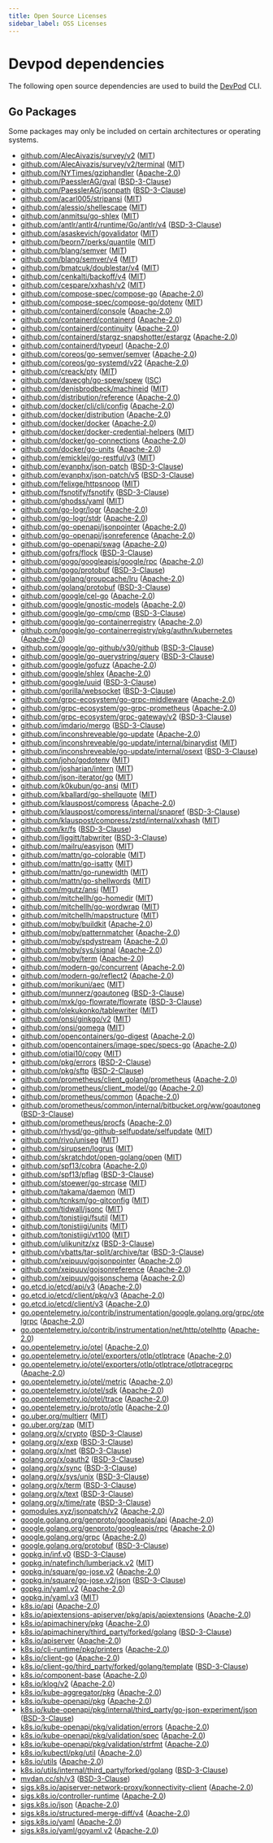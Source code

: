 ```yaml
---
title: Open Source Licenses
sidebar_label: OSS Licenses
---
```


# Devpod dependencies

The following open source dependencies are used to build the [DevPod][] CLI.

[DevPod]: https://devpod.sh

## Go Packages

Some packages may only be included on certain architectures or operating systems.


 - [github.com/AlecAivazis/survey/v2](https://pkg.go.dev/github.com/AlecAivazis/survey/v2) ([MIT](https://github.com/loft-sh/devpod/blob/HEAD/vendor/github.com/AlecAivazis/survey/v2/LICENSE))
 - [github.com/AlecAivazis/survey/v2/terminal](https://pkg.go.dev/github.com/AlecAivazis/survey/v2/terminal) ([MIT](https://github.com/loft-sh/devpod/blob/HEAD/vendor/github.com/AlecAivazis/survey/v2/terminal/LICENSE.txt))
 - [github.com/NYTimes/gziphandler](https://pkg.go.dev/github.com/NYTimes/gziphandler) ([Apache-2.0](https://github.com/loft-sh/devpod/blob/HEAD/vendor/github.com/NYTimes/gziphandler/LICENSE))
 - [github.com/PaesslerAG/gval](https://pkg.go.dev/github.com/PaesslerAG/gval) ([BSD-3-Clause](https://github.com/loft-sh/devpod/blob/HEAD/vendor/github.com/PaesslerAG/gval/LICENSE))
 - [github.com/PaesslerAG/jsonpath](https://pkg.go.dev/github.com/PaesslerAG/jsonpath) ([BSD-3-Clause](https://github.com/loft-sh/devpod/blob/HEAD/vendor/github.com/PaesslerAG/jsonpath/LICENSE))
 - [github.com/acarl005/stripansi](https://pkg.go.dev/github.com/acarl005/stripansi) ([MIT](https://github.com/loft-sh/devpod/blob/HEAD/vendor/github.com/acarl005/stripansi/LICENSE))
 - [github.com/alessio/shellescape](https://pkg.go.dev/github.com/alessio/shellescape) ([MIT](https://github.com/loft-sh/devpod/blob/HEAD/vendor/github.com/alessio/shellescape/LICENSE))
 - [github.com/anmitsu/go-shlex](https://pkg.go.dev/github.com/anmitsu/go-shlex) ([MIT](https://github.com/loft-sh/devpod/blob/HEAD/vendor/github.com/anmitsu/go-shlex/LICENSE))
 - [github.com/antlr/antlr4/runtime/Go/antlr/v4](https://pkg.go.dev/github.com/antlr/antlr4/runtime/Go/antlr/v4) ([BSD-3-Clause](https://github.com/loft-sh/devpod/blob/HEAD/vendor/github.com/antlr/antlr4/runtime/Go/antlr/v4/LICENSE))
 - [github.com/asaskevich/govalidator](https://pkg.go.dev/github.com/asaskevich/govalidator) ([MIT](https://github.com/loft-sh/devpod/blob/HEAD/vendor/github.com/asaskevich/govalidator/LICENSE))
 - [github.com/beorn7/perks/quantile](https://pkg.go.dev/github.com/beorn7/perks/quantile) ([MIT](https://github.com/loft-sh/devpod/blob/HEAD/vendor/github.com/beorn7/perks/LICENSE))
 - [github.com/blang/semver](https://pkg.go.dev/github.com/blang/semver) ([MIT](https://github.com/loft-sh/devpod/blob/HEAD/vendor/github.com/blang/semver/LICENSE))
 - [github.com/blang/semver/v4](https://pkg.go.dev/github.com/blang/semver/v4) ([MIT](https://github.com/loft-sh/devpod/blob/HEAD/vendor/github.com/blang/semver/v4/LICENSE))
 - [github.com/bmatcuk/doublestar/v4](https://pkg.go.dev/github.com/bmatcuk/doublestar/v4) ([MIT](https://github.com/loft-sh/devpod/blob/HEAD/vendor/github.com/bmatcuk/doublestar/v4/LICENSE))
 - [github.com/cenkalti/backoff/v4](https://pkg.go.dev/github.com/cenkalti/backoff/v4) ([MIT](https://github.com/loft-sh/devpod/blob/HEAD/vendor/github.com/cenkalti/backoff/v4/LICENSE))
 - [github.com/cespare/xxhash/v2](https://pkg.go.dev/github.com/cespare/xxhash/v2) ([MIT](https://github.com/loft-sh/devpod/blob/HEAD/vendor/github.com/cespare/xxhash/v2/LICENSE.txt))
 - [github.com/compose-spec/compose-go](https://pkg.go.dev/github.com/compose-spec/compose-go) ([Apache-2.0](https://github.com/loft-sh/devpod/blob/HEAD/vendor/github.com/compose-spec/compose-go/LICENSE))
 - [github.com/compose-spec/compose-go/dotenv](https://pkg.go.dev/github.com/compose-spec/compose-go/dotenv) ([MIT](https://github.com/loft-sh/devpod/blob/HEAD/vendor/github.com/compose-spec/compose-go/dotenv/LICENSE))
 - [github.com/containerd/console](https://pkg.go.dev/github.com/containerd/console) ([Apache-2.0](https://github.com/loft-sh/devpod/blob/HEAD/vendor/github.com/containerd/console/LICENSE))
 - [github.com/containerd/containerd](https://pkg.go.dev/github.com/containerd/containerd) ([Apache-2.0](https://github.com/loft-sh/devpod/blob/HEAD/vendor/github.com/containerd/containerd/LICENSE))
 - [github.com/containerd/continuity](https://pkg.go.dev/github.com/containerd/continuity) ([Apache-2.0](https://github.com/loft-sh/devpod/blob/HEAD/vendor/github.com/containerd/continuity/LICENSE))
 - [github.com/containerd/stargz-snapshotter/estargz](https://pkg.go.dev/github.com/containerd/stargz-snapshotter/estargz) ([Apache-2.0](https://github.com/loft-sh/devpod/blob/HEAD/vendor/github.com/containerd/stargz-snapshotter/estargz/LICENSE))
 - [github.com/containerd/typeurl](https://pkg.go.dev/github.com/containerd/typeurl) ([Apache-2.0](https://github.com/loft-sh/devpod/blob/HEAD/vendor/github.com/containerd/typeurl/LICENSE))
 - [github.com/coreos/go-semver/semver](https://pkg.go.dev/github.com/coreos/go-semver/semver) ([Apache-2.0](https://github.com/loft-sh/devpod/blob/HEAD/vendor/github.com/coreos/go-semver/LICENSE))
 - [github.com/coreos/go-systemd/v22](https://pkg.go.dev/github.com/coreos/go-systemd/v22) ([Apache-2.0](https://github.com/loft-sh/devpod/blob/HEAD/vendor/github.com/coreos/go-systemd/v22/LICENSE))
 - [github.com/creack/pty](https://pkg.go.dev/github.com/creack/pty) ([MIT](https://github.com/loft-sh/devpod/blob/HEAD/vendor/github.com/creack/pty/LICENSE))
 - [github.com/davecgh/go-spew/spew](https://pkg.go.dev/github.com/davecgh/go-spew/spew) ([ISC](https://github.com/loft-sh/devpod/blob/HEAD/vendor/github.com/davecgh/go-spew/LICENSE))
 - [github.com/denisbrodbeck/machineid](https://pkg.go.dev/github.com/denisbrodbeck/machineid) ([MIT](https://github.com/loft-sh/devpod/blob/HEAD/vendor/github.com/denisbrodbeck/machineid/LICENSE.md))
 - [github.com/distribution/reference](https://pkg.go.dev/github.com/distribution/reference) ([Apache-2.0](https://github.com/loft-sh/devpod/blob/HEAD/vendor/github.com/distribution/reference/LICENSE))
 - [github.com/docker/cli/cli/config](https://pkg.go.dev/github.com/docker/cli/cli/config) ([Apache-2.0](https://github.com/loft-sh/devpod/blob/HEAD/vendor/github.com/docker/cli/LICENSE))
 - [github.com/docker/distribution](https://pkg.go.dev/github.com/docker/distribution) ([Apache-2.0](https://github.com/loft-sh/devpod/blob/HEAD/vendor/github.com/docker/distribution/LICENSE))
 - [github.com/docker/docker](https://pkg.go.dev/github.com/docker/docker) ([Apache-2.0](https://github.com/loft-sh/devpod/blob/HEAD/vendor/github.com/docker/docker/LICENSE))
 - [github.com/docker/docker-credential-helpers](https://pkg.go.dev/github.com/docker/docker-credential-helpers) ([MIT](https://github.com/loft-sh/devpod/blob/HEAD/vendor/github.com/docker/docker-credential-helpers/LICENSE))
 - [github.com/docker/go-connections](https://pkg.go.dev/github.com/docker/go-connections) ([Apache-2.0](https://github.com/loft-sh/devpod/blob/HEAD/vendor/github.com/docker/go-connections/LICENSE))
 - [github.com/docker/go-units](https://pkg.go.dev/github.com/docker/go-units) ([Apache-2.0](https://github.com/loft-sh/devpod/blob/HEAD/vendor/github.com/docker/go-units/LICENSE))
 - [github.com/emicklei/go-restful/v3](https://pkg.go.dev/github.com/emicklei/go-restful/v3) ([MIT](https://github.com/loft-sh/devpod/blob/HEAD/vendor/github.com/emicklei/go-restful/v3/LICENSE))
 - [github.com/evanphx/json-patch](https://pkg.go.dev/github.com/evanphx/json-patch) ([BSD-3-Clause](https://github.com/loft-sh/devpod/blob/HEAD/vendor/github.com/evanphx/json-patch/LICENSE))
 - [github.com/evanphx/json-patch/v5](https://pkg.go.dev/github.com/evanphx/json-patch/v5) ([BSD-3-Clause](https://github.com/loft-sh/devpod/blob/HEAD/vendor/github.com/evanphx/json-patch/v5/LICENSE))
 - [github.com/felixge/httpsnoop](https://pkg.go.dev/github.com/felixge/httpsnoop) ([MIT](https://github.com/loft-sh/devpod/blob/HEAD/vendor/github.com/felixge/httpsnoop/LICENSE.txt))
 - [github.com/fsnotify/fsnotify](https://pkg.go.dev/github.com/fsnotify/fsnotify) ([BSD-3-Clause](https://github.com/loft-sh/devpod/blob/HEAD/vendor/github.com/fsnotify/fsnotify/LICENSE))
 - [github.com/ghodss/yaml](https://pkg.go.dev/github.com/ghodss/yaml) ([MIT](https://github.com/loft-sh/devpod/blob/HEAD/vendor/github.com/ghodss/yaml/LICENSE))
 - [github.com/go-logr/logr](https://pkg.go.dev/github.com/go-logr/logr) ([Apache-2.0](https://github.com/loft-sh/devpod/blob/HEAD/vendor/github.com/go-logr/logr/LICENSE))
 - [github.com/go-logr/stdr](https://pkg.go.dev/github.com/go-logr/stdr) ([Apache-2.0](https://github.com/loft-sh/devpod/blob/HEAD/vendor/github.com/go-logr/stdr/LICENSE))
 - [github.com/go-openapi/jsonpointer](https://pkg.go.dev/github.com/go-openapi/jsonpointer) ([Apache-2.0](https://github.com/loft-sh/devpod/blob/HEAD/vendor/github.com/go-openapi/jsonpointer/LICENSE))
 - [github.com/go-openapi/jsonreference](https://pkg.go.dev/github.com/go-openapi/jsonreference) ([Apache-2.0](https://github.com/loft-sh/devpod/blob/HEAD/vendor/github.com/go-openapi/jsonreference/LICENSE))
 - [github.com/go-openapi/swag](https://pkg.go.dev/github.com/go-openapi/swag) ([Apache-2.0](https://github.com/loft-sh/devpod/blob/HEAD/vendor/github.com/go-openapi/swag/LICENSE))
 - [github.com/gofrs/flock](https://pkg.go.dev/github.com/gofrs/flock) ([BSD-3-Clause](https://github.com/loft-sh/devpod/blob/HEAD/vendor/github.com/gofrs/flock/LICENSE))
 - [github.com/gogo/googleapis/google/rpc](https://pkg.go.dev/github.com/gogo/googleapis/google/rpc) ([Apache-2.0](https://github.com/loft-sh/devpod/blob/HEAD/vendor/github.com/gogo/googleapis/LICENSE))
 - [github.com/gogo/protobuf](https://pkg.go.dev/github.com/gogo/protobuf) ([BSD-3-Clause](https://github.com/loft-sh/devpod/blob/HEAD/vendor/github.com/gogo/protobuf/LICENSE))
 - [github.com/golang/groupcache/lru](https://pkg.go.dev/github.com/golang/groupcache/lru) ([Apache-2.0](https://github.com/loft-sh/devpod/blob/HEAD/vendor/github.com/golang/groupcache/LICENSE))
 - [github.com/golang/protobuf](https://pkg.go.dev/github.com/golang/protobuf) ([BSD-3-Clause](https://github.com/loft-sh/devpod/blob/HEAD/vendor/github.com/golang/protobuf/LICENSE))
 - [github.com/google/cel-go](https://pkg.go.dev/github.com/google/cel-go) ([Apache-2.0](https://github.com/loft-sh/devpod/blob/HEAD/vendor/github.com/google/cel-go/LICENSE))
 - [github.com/google/gnostic-models](https://pkg.go.dev/github.com/google/gnostic-models) ([Apache-2.0](https://github.com/loft-sh/devpod/blob/HEAD/vendor/github.com/google/gnostic-models/LICENSE))
 - [github.com/google/go-cmp/cmp](https://pkg.go.dev/github.com/google/go-cmp/cmp) ([BSD-3-Clause](https://github.com/loft-sh/devpod/blob/HEAD/vendor/github.com/google/go-cmp/LICENSE))
 - [github.com/google/go-containerregistry](https://pkg.go.dev/github.com/google/go-containerregistry) ([Apache-2.0](https://github.com/loft-sh/devpod/blob/HEAD/vendor/github.com/google/go-containerregistry/LICENSE))
 - [github.com/google/go-containerregistry/pkg/authn/kubernetes](https://pkg.go.dev/github.com/google/go-containerregistry/pkg/authn/kubernetes) ([Apache-2.0](https://github.com/loft-sh/devpod/blob/HEAD/vendor/github.com/google/go-containerregistry/pkg/authn/kubernetes/LICENSE))
 - [github.com/google/go-github/v30/github](https://pkg.go.dev/github.com/google/go-github/v30/github) ([BSD-3-Clause](https://github.com/loft-sh/devpod/blob/HEAD/vendor/github.com/google/go-github/v30/LICENSE))
 - [github.com/google/go-querystring/query](https://pkg.go.dev/github.com/google/go-querystring/query) ([BSD-3-Clause](https://github.com/loft-sh/devpod/blob/HEAD/vendor/github.com/google/go-querystring/LICENSE))
 - [github.com/google/gofuzz](https://pkg.go.dev/github.com/google/gofuzz) ([Apache-2.0](https://github.com/loft-sh/devpod/blob/HEAD/vendor/github.com/google/gofuzz/LICENSE))
 - [github.com/google/shlex](https://pkg.go.dev/github.com/google/shlex) ([Apache-2.0](https://github.com/loft-sh/devpod/blob/HEAD/vendor/github.com/google/shlex/COPYING))
 - [github.com/google/uuid](https://pkg.go.dev/github.com/google/uuid) ([BSD-3-Clause](https://github.com/loft-sh/devpod/blob/HEAD/vendor/github.com/google/uuid/LICENSE))
 - [github.com/gorilla/websocket](https://pkg.go.dev/github.com/gorilla/websocket) ([BSD-3-Clause](https://github.com/loft-sh/devpod/blob/HEAD/vendor/github.com/gorilla/websocket/LICENSE))
 - [github.com/grpc-ecosystem/go-grpc-middleware](https://pkg.go.dev/github.com/grpc-ecosystem/go-grpc-middleware) ([Apache-2.0](https://github.com/loft-sh/devpod/blob/HEAD/vendor/github.com/grpc-ecosystem/go-grpc-middleware/LICENSE))
 - [github.com/grpc-ecosystem/go-grpc-prometheus](https://pkg.go.dev/github.com/grpc-ecosystem/go-grpc-prometheus) ([Apache-2.0](https://github.com/loft-sh/devpod/blob/HEAD/vendor/github.com/grpc-ecosystem/go-grpc-prometheus/LICENSE))
 - [github.com/grpc-ecosystem/grpc-gateway/v2](https://pkg.go.dev/github.com/grpc-ecosystem/grpc-gateway/v2) ([BSD-3-Clause](https://github.com/loft-sh/devpod/blob/HEAD/vendor/github.com/grpc-ecosystem/grpc-gateway/v2/LICENSE))
 - [github.com/imdario/mergo](https://pkg.go.dev/github.com/imdario/mergo) ([BSD-3-Clause](https://github.com/loft-sh/devpod/blob/HEAD/vendor/github.com/imdario/mergo/LICENSE))
 - [github.com/inconshreveable/go-update](https://pkg.go.dev/github.com/inconshreveable/go-update) ([Apache-2.0](https://github.com/loft-sh/devpod/blob/HEAD/vendor/github.com/inconshreveable/go-update/LICENSE))
 - [github.com/inconshreveable/go-update/internal/binarydist](https://pkg.go.dev/github.com/inconshreveable/go-update/internal/binarydist) ([MIT](https://github.com/loft-sh/devpod/blob/HEAD/vendor/github.com/inconshreveable/go-update/internal/binarydist/License))
 - [github.com/inconshreveable/go-update/internal/osext](https://pkg.go.dev/github.com/inconshreveable/go-update/internal/osext) ([BSD-3-Clause](https://github.com/loft-sh/devpod/blob/HEAD/vendor/github.com/inconshreveable/go-update/internal/osext/LICENSE))
 - [github.com/joho/godotenv](https://pkg.go.dev/github.com/joho/godotenv) ([MIT](https://github.com/loft-sh/devpod/blob/HEAD/vendor/github.com/joho/godotenv/LICENCE))
 - [github.com/josharian/intern](https://pkg.go.dev/github.com/josharian/intern) ([MIT](https://github.com/loft-sh/devpod/blob/HEAD/vendor/github.com/josharian/intern/license.md))
 - [github.com/json-iterator/go](https://pkg.go.dev/github.com/json-iterator/go) ([MIT](https://github.com/loft-sh/devpod/blob/HEAD/vendor/github.com/json-iterator/go/LICENSE))
 - [github.com/k0kubun/go-ansi](https://pkg.go.dev/github.com/k0kubun/go-ansi) ([MIT](https://github.com/loft-sh/devpod/blob/HEAD/vendor/github.com/k0kubun/go-ansi/LICENSE.txt))
 - [github.com/kballard/go-shellquote](https://pkg.go.dev/github.com/kballard/go-shellquote) ([MIT](https://github.com/loft-sh/devpod/blob/HEAD/vendor/github.com/kballard/go-shellquote/LICENSE))
 - [github.com/klauspost/compress](https://pkg.go.dev/github.com/klauspost/compress) ([Apache-2.0](https://github.com/loft-sh/devpod/blob/HEAD/vendor/github.com/klauspost/compress/LICENSE))
 - [github.com/klauspost/compress/internal/snapref](https://pkg.go.dev/github.com/klauspost/compress/internal/snapref) ([BSD-3-Clause](https://github.com/loft-sh/devpod/blob/HEAD/vendor/github.com/klauspost/compress/internal/snapref/LICENSE))
 - [github.com/klauspost/compress/zstd/internal/xxhash](https://pkg.go.dev/github.com/klauspost/compress/zstd/internal/xxhash) ([MIT](https://github.com/loft-sh/devpod/blob/HEAD/vendor/github.com/klauspost/compress/zstd/internal/xxhash/LICENSE.txt))
 - [github.com/kr/fs](https://pkg.go.dev/github.com/kr/fs) ([BSD-3-Clause](https://github.com/loft-sh/devpod/blob/HEAD/vendor/github.com/kr/fs/LICENSE))
 - [github.com/liggitt/tabwriter](https://pkg.go.dev/github.com/liggitt/tabwriter) ([BSD-3-Clause](https://github.com/loft-sh/devpod/blob/HEAD/vendor/github.com/liggitt/tabwriter/LICENSE))
 - [github.com/mailru/easyjson](https://pkg.go.dev/github.com/mailru/easyjson) ([MIT](https://github.com/loft-sh/devpod/blob/HEAD/vendor/github.com/mailru/easyjson/LICENSE))
 - [github.com/mattn/go-colorable](https://pkg.go.dev/github.com/mattn/go-colorable) ([MIT](https://github.com/loft-sh/devpod/blob/HEAD/vendor/github.com/mattn/go-colorable/LICENSE))
 - [github.com/mattn/go-isatty](https://pkg.go.dev/github.com/mattn/go-isatty) ([MIT](https://github.com/loft-sh/devpod/blob/HEAD/vendor/github.com/mattn/go-isatty/LICENSE))
 - [github.com/mattn/go-runewidth](https://pkg.go.dev/github.com/mattn/go-runewidth) ([MIT](https://github.com/loft-sh/devpod/blob/HEAD/vendor/github.com/mattn/go-runewidth/LICENSE))
 - [github.com/mattn/go-shellwords](https://pkg.go.dev/github.com/mattn/go-shellwords) ([MIT](https://github.com/loft-sh/devpod/blob/HEAD/vendor/github.com/mattn/go-shellwords/LICENSE))
 - [github.com/mgutz/ansi](https://pkg.go.dev/github.com/mgutz/ansi) ([MIT](https://github.com/loft-sh/devpod/blob/HEAD/vendor/github.com/mgutz/ansi/LICENSE))
 - [github.com/mitchellh/go-homedir](https://pkg.go.dev/github.com/mitchellh/go-homedir) ([MIT](https://github.com/loft-sh/devpod/blob/HEAD/vendor/github.com/mitchellh/go-homedir/LICENSE))
 - [github.com/mitchellh/go-wordwrap](https://pkg.go.dev/github.com/mitchellh/go-wordwrap) ([MIT](https://github.com/loft-sh/devpod/blob/HEAD/vendor/github.com/mitchellh/go-wordwrap/LICENSE.md))
 - [github.com/mitchellh/mapstructure](https://pkg.go.dev/github.com/mitchellh/mapstructure) ([MIT](https://github.com/loft-sh/devpod/blob/HEAD/vendor/github.com/mitchellh/mapstructure/LICENSE))
 - [github.com/moby/buildkit](https://pkg.go.dev/github.com/moby/buildkit) ([Apache-2.0](https://github.com/loft-sh/devpod/blob/HEAD/vendor/github.com/moby/buildkit/LICENSE))
 - [github.com/moby/patternmatcher](https://pkg.go.dev/github.com/moby/patternmatcher) ([Apache-2.0](https://github.com/loft-sh/devpod/blob/HEAD/vendor/github.com/moby/patternmatcher/LICENSE))
 - [github.com/moby/spdystream](https://pkg.go.dev/github.com/moby/spdystream) ([Apache-2.0](https://github.com/loft-sh/devpod/blob/HEAD/vendor/github.com/moby/spdystream/LICENSE))
 - [github.com/moby/sys/signal](https://pkg.go.dev/github.com/moby/sys/signal) ([Apache-2.0](https://github.com/loft-sh/devpod/blob/HEAD/vendor/github.com/moby/sys/signal/LICENSE))
 - [github.com/moby/term](https://pkg.go.dev/github.com/moby/term) ([Apache-2.0](https://github.com/loft-sh/devpod/blob/HEAD/vendor/github.com/moby/term/LICENSE))
 - [github.com/modern-go/concurrent](https://pkg.go.dev/github.com/modern-go/concurrent) ([Apache-2.0](https://github.com/loft-sh/devpod/blob/HEAD/vendor/github.com/modern-go/concurrent/LICENSE))
 - [github.com/modern-go/reflect2](https://pkg.go.dev/github.com/modern-go/reflect2) ([Apache-2.0](https://github.com/loft-sh/devpod/blob/HEAD/vendor/github.com/modern-go/reflect2/LICENSE))
 - [github.com/morikuni/aec](https://pkg.go.dev/github.com/morikuni/aec) ([MIT](https://github.com/loft-sh/devpod/blob/HEAD/vendor/github.com/morikuni/aec/LICENSE))
 - [github.com/munnerz/goautoneg](https://pkg.go.dev/github.com/munnerz/goautoneg) ([BSD-3-Clause](https://github.com/loft-sh/devpod/blob/HEAD/vendor/github.com/munnerz/goautoneg/LICENSE))
 - [github.com/mxk/go-flowrate/flowrate](https://pkg.go.dev/github.com/mxk/go-flowrate/flowrate) ([BSD-3-Clause](https://github.com/loft-sh/devpod/blob/HEAD/vendor/github.com/mxk/go-flowrate/LICENSE))
 - [github.com/olekukonko/tablewriter](https://pkg.go.dev/github.com/olekukonko/tablewriter) ([MIT](https://github.com/loft-sh/devpod/blob/HEAD/vendor/github.com/olekukonko/tablewriter/LICENSE.md))
 - [github.com/onsi/ginkgo/v2](https://pkg.go.dev/github.com/onsi/ginkgo/v2) ([MIT](https://github.com/loft-sh/devpod/blob/HEAD/vendor/github.com/onsi/ginkgo/v2/LICENSE))
 - [github.com/onsi/gomega](https://pkg.go.dev/github.com/onsi/gomega) ([MIT](https://github.com/loft-sh/devpod/blob/HEAD/vendor/github.com/onsi/gomega/LICENSE))
 - [github.com/opencontainers/go-digest](https://pkg.go.dev/github.com/opencontainers/go-digest) ([Apache-2.0](https://github.com/loft-sh/devpod/blob/HEAD/vendor/github.com/opencontainers/go-digest/LICENSE))
 - [github.com/opencontainers/image-spec/specs-go](https://pkg.go.dev/github.com/opencontainers/image-spec/specs-go) ([Apache-2.0](https://github.com/loft-sh/devpod/blob/HEAD/vendor/github.com/opencontainers/image-spec/LICENSE))
 - [github.com/otiai10/copy](https://pkg.go.dev/github.com/otiai10/copy) ([MIT](https://github.com/loft-sh/devpod/blob/HEAD/vendor/github.com/otiai10/copy/LICENSE))
 - [github.com/pkg/errors](https://pkg.go.dev/github.com/pkg/errors) ([BSD-2-Clause](https://github.com/loft-sh/devpod/blob/HEAD/vendor/github.com/pkg/errors/LICENSE))
 - [github.com/pkg/sftp](https://pkg.go.dev/github.com/pkg/sftp) ([BSD-2-Clause](https://github.com/loft-sh/devpod/blob/HEAD/vendor/github.com/pkg/sftp/LICENSE))
 - [github.com/prometheus/client_golang/prometheus](https://pkg.go.dev/github.com/prometheus/client_golang/prometheus) ([Apache-2.0](https://github.com/loft-sh/devpod/blob/HEAD/vendor/github.com/prometheus/client_golang/LICENSE))
 - [github.com/prometheus/client_model/go](https://pkg.go.dev/github.com/prometheus/client_model/go) ([Apache-2.0](https://github.com/loft-sh/devpod/blob/HEAD/vendor/github.com/prometheus/client_model/LICENSE))
 - [github.com/prometheus/common](https://pkg.go.dev/github.com/prometheus/common) ([Apache-2.0](https://github.com/loft-sh/devpod/blob/HEAD/vendor/github.com/prometheus/common/LICENSE))
 - [github.com/prometheus/common/internal/bitbucket.org/ww/goautoneg](https://pkg.go.dev/github.com/prometheus/common/internal/bitbucket.org/ww/goautoneg) ([BSD-3-Clause](https://github.com/loft-sh/devpod/blob/HEAD/vendor/github.com/prometheus/common/internal/bitbucket.org/ww/goautoneg/README.txt))
 - [github.com/prometheus/procfs](https://pkg.go.dev/github.com/prometheus/procfs) ([Apache-2.0](https://github.com/loft-sh/devpod/blob/HEAD/vendor/github.com/prometheus/procfs/LICENSE))
 - [github.com/rhysd/go-github-selfupdate/selfupdate](https://pkg.go.dev/github.com/rhysd/go-github-selfupdate/selfupdate) ([MIT](https://github.com/loft-sh/devpod/blob/HEAD/vendor/github.com/rhysd/go-github-selfupdate/LICENSE))
 - [github.com/rivo/uniseg](https://pkg.go.dev/github.com/rivo/uniseg) ([MIT](https://github.com/loft-sh/devpod/blob/HEAD/vendor/github.com/rivo/uniseg/LICENSE.txt))
 - [github.com/sirupsen/logrus](https://pkg.go.dev/github.com/sirupsen/logrus) ([MIT](https://github.com/loft-sh/devpod/blob/HEAD/vendor/github.com/sirupsen/logrus/LICENSE))
 - [github.com/skratchdot/open-golang/open](https://pkg.go.dev/github.com/skratchdot/open-golang/open) ([MIT](https://github.com/loft-sh/devpod/blob/HEAD/vendor/github.com/skratchdot/open-golang/LICENSE))
 - [github.com/spf13/cobra](https://pkg.go.dev/github.com/spf13/cobra) ([Apache-2.0](https://github.com/loft-sh/devpod/blob/HEAD/vendor/github.com/spf13/cobra/LICENSE.txt))
 - [github.com/spf13/pflag](https://pkg.go.dev/github.com/spf13/pflag) ([BSD-3-Clause](https://github.com/loft-sh/devpod/blob/HEAD/vendor/github.com/spf13/pflag/LICENSE))
 - [github.com/stoewer/go-strcase](https://pkg.go.dev/github.com/stoewer/go-strcase) ([MIT](https://github.com/loft-sh/devpod/blob/HEAD/vendor/github.com/stoewer/go-strcase/LICENSE))
 - [github.com/takama/daemon](https://pkg.go.dev/github.com/takama/daemon) ([MIT](https://github.com/loft-sh/devpod/blob/HEAD/vendor/github.com/takama/daemon/LICENSE))
 - [github.com/tcnksm/go-gitconfig](https://pkg.go.dev/github.com/tcnksm/go-gitconfig) ([MIT](https://github.com/loft-sh/devpod/blob/HEAD/vendor/github.com/tcnksm/go-gitconfig/LICENSE))
 - [github.com/tidwall/jsonc](https://pkg.go.dev/github.com/tidwall/jsonc) ([MIT](https://github.com/loft-sh/devpod/blob/HEAD/vendor/github.com/tidwall/jsonc/LICENSE))
 - [github.com/tonistiigi/fsutil](https://pkg.go.dev/github.com/tonistiigi/fsutil) ([MIT](https://github.com/loft-sh/devpod/blob/HEAD/vendor/github.com/tonistiigi/fsutil/LICENSE))
 - [github.com/tonistiigi/units](https://pkg.go.dev/github.com/tonistiigi/units) ([MIT](https://github.com/loft-sh/devpod/blob/HEAD/vendor/github.com/tonistiigi/units/LICENSE))
 - [github.com/tonistiigi/vt100](https://pkg.go.dev/github.com/tonistiigi/vt100) ([MIT](https://github.com/loft-sh/devpod/blob/HEAD/vendor/github.com/tonistiigi/vt100/LICENSE))
 - [github.com/ulikunitz/xz](https://pkg.go.dev/github.com/ulikunitz/xz) ([BSD-3-Clause](https://github.com/loft-sh/devpod/blob/HEAD/vendor/github.com/ulikunitz/xz/LICENSE))
 - [github.com/vbatts/tar-split/archive/tar](https://pkg.go.dev/github.com/vbatts/tar-split/archive/tar) ([BSD-3-Clause](https://github.com/loft-sh/devpod/blob/HEAD/vendor/github.com/vbatts/tar-split/LICENSE))
 - [github.com/xeipuuv/gojsonpointer](https://pkg.go.dev/github.com/xeipuuv/gojsonpointer) ([Apache-2.0](https://github.com/loft-sh/devpod/blob/HEAD/vendor/github.com/xeipuuv/gojsonpointer/LICENSE-APACHE-2.0.txt))
 - [github.com/xeipuuv/gojsonreference](https://pkg.go.dev/github.com/xeipuuv/gojsonreference) ([Apache-2.0](https://github.com/loft-sh/devpod/blob/HEAD/vendor/github.com/xeipuuv/gojsonreference/LICENSE-APACHE-2.0.txt))
 - [github.com/xeipuuv/gojsonschema](https://pkg.go.dev/github.com/xeipuuv/gojsonschema) ([Apache-2.0](https://github.com/loft-sh/devpod/blob/HEAD/vendor/github.com/xeipuuv/gojsonschema/LICENSE-APACHE-2.0.txt))
 - [go.etcd.io/etcd/api/v3](https://pkg.go.dev/go.etcd.io/etcd/api/v3) ([Apache-2.0](https://github.com/loft-sh/devpod/blob/HEAD/vendor/go.etcd.io/etcd/api/v3/LICENSE))
 - [go.etcd.io/etcd/client/pkg/v3](https://pkg.go.dev/go.etcd.io/etcd/client/pkg/v3) ([Apache-2.0](https://github.com/loft-sh/devpod/blob/HEAD/vendor/go.etcd.io/etcd/client/pkg/v3/LICENSE))
 - [go.etcd.io/etcd/client/v3](https://pkg.go.dev/go.etcd.io/etcd/client/v3) ([Apache-2.0](https://github.com/loft-sh/devpod/blob/HEAD/vendor/go.etcd.io/etcd/client/v3/LICENSE))
 - [go.opentelemetry.io/contrib/instrumentation/google.golang.org/grpc/otelgrpc](https://pkg.go.dev/go.opentelemetry.io/contrib/instrumentation/google.golang.org/grpc/otelgrpc) ([Apache-2.0](https://github.com/loft-sh/devpod/blob/HEAD/vendor/go.opentelemetry.io/contrib/instrumentation/google.golang.org/grpc/otelgrpc/LICENSE))
 - [go.opentelemetry.io/contrib/instrumentation/net/http/otelhttp](https://pkg.go.dev/go.opentelemetry.io/contrib/instrumentation/net/http/otelhttp) ([Apache-2.0](https://github.com/loft-sh/devpod/blob/HEAD/vendor/go.opentelemetry.io/contrib/instrumentation/net/http/otelhttp/LICENSE))
 - [go.opentelemetry.io/otel](https://pkg.go.dev/go.opentelemetry.io/otel) ([Apache-2.0](https://github.com/loft-sh/devpod/blob/HEAD/vendor/go.opentelemetry.io/otel/LICENSE))
 - [go.opentelemetry.io/otel/exporters/otlp/otlptrace](https://pkg.go.dev/go.opentelemetry.io/otel/exporters/otlp/otlptrace) ([Apache-2.0](https://github.com/loft-sh/devpod/blob/HEAD/vendor/go.opentelemetry.io/otel/exporters/otlp/otlptrace/LICENSE))
 - [go.opentelemetry.io/otel/exporters/otlp/otlptrace/otlptracegrpc](https://pkg.go.dev/go.opentelemetry.io/otel/exporters/otlp/otlptrace/otlptracegrpc) ([Apache-2.0](https://github.com/loft-sh/devpod/blob/HEAD/vendor/go.opentelemetry.io/otel/exporters/otlp/otlptrace/otlptracegrpc/LICENSE))
 - [go.opentelemetry.io/otel/metric](https://pkg.go.dev/go.opentelemetry.io/otel/metric) ([Apache-2.0](https://github.com/loft-sh/devpod/blob/HEAD/vendor/go.opentelemetry.io/otel/metric/LICENSE))
 - [go.opentelemetry.io/otel/sdk](https://pkg.go.dev/go.opentelemetry.io/otel/sdk) ([Apache-2.0](https://github.com/loft-sh/devpod/blob/HEAD/vendor/go.opentelemetry.io/otel/sdk/LICENSE))
 - [go.opentelemetry.io/otel/trace](https://pkg.go.dev/go.opentelemetry.io/otel/trace) ([Apache-2.0](https://github.com/loft-sh/devpod/blob/HEAD/vendor/go.opentelemetry.io/otel/trace/LICENSE))
 - [go.opentelemetry.io/proto/otlp](https://pkg.go.dev/go.opentelemetry.io/proto/otlp) ([Apache-2.0](https://github.com/loft-sh/devpod/blob/HEAD/vendor/go.opentelemetry.io/proto/otlp/LICENSE))
 - [go.uber.org/multierr](https://pkg.go.dev/go.uber.org/multierr) ([MIT](https://github.com/loft-sh/devpod/blob/HEAD/vendor/go.uber.org/multierr/LICENSE.txt))
 - [go.uber.org/zap](https://pkg.go.dev/go.uber.org/zap) ([MIT](https://github.com/loft-sh/devpod/blob/HEAD/vendor/go.uber.org/zap/LICENSE))
 - [golang.org/x/crypto](https://pkg.go.dev/golang.org/x/crypto) ([BSD-3-Clause](https://github.com/loft-sh/devpod/blob/HEAD/vendor/golang.org/x/crypto/LICENSE))
 - [golang.org/x/exp](https://pkg.go.dev/golang.org/x/exp) ([BSD-3-Clause](https://github.com/loft-sh/devpod/blob/HEAD/vendor/golang.org/x/exp/LICENSE))
 - [golang.org/x/net](https://pkg.go.dev/golang.org/x/net) ([BSD-3-Clause](https://github.com/loft-sh/devpod/blob/HEAD/vendor/golang.org/x/net/LICENSE))
 - [golang.org/x/oauth2](https://pkg.go.dev/golang.org/x/oauth2) ([BSD-3-Clause](https://github.com/loft-sh/devpod/blob/HEAD/vendor/golang.org/x/oauth2/LICENSE))
 - [golang.org/x/sync](https://pkg.go.dev/golang.org/x/sync) ([BSD-3-Clause](https://github.com/loft-sh/devpod/blob/HEAD/vendor/golang.org/x/sync/LICENSE))
 - [golang.org/x/sys/unix](https://pkg.go.dev/golang.org/x/sys/unix) ([BSD-3-Clause](https://github.com/loft-sh/devpod/blob/HEAD/vendor/golang.org/x/sys/LICENSE))
 - [golang.org/x/term](https://pkg.go.dev/golang.org/x/term) ([BSD-3-Clause](https://github.com/loft-sh/devpod/blob/HEAD/vendor/golang.org/x/term/LICENSE))
 - [golang.org/x/text](https://pkg.go.dev/golang.org/x/text) ([BSD-3-Clause](https://github.com/loft-sh/devpod/blob/HEAD/vendor/golang.org/x/text/LICENSE))
 - [golang.org/x/time/rate](https://pkg.go.dev/golang.org/x/time/rate) ([BSD-3-Clause](https://github.com/loft-sh/devpod/blob/HEAD/vendor/golang.org/x/time/LICENSE))
 - [gomodules.xyz/jsonpatch/v2](https://pkg.go.dev/gomodules.xyz/jsonpatch/v2) ([Apache-2.0](https://github.com/loft-sh/devpod/blob/HEAD/vendor/gomodules.xyz/jsonpatch/v2/LICENSE))
 - [google.golang.org/genproto/googleapis/api](https://pkg.go.dev/google.golang.org/genproto/googleapis/api) ([Apache-2.0](https://github.com/loft-sh/devpod/blob/HEAD/vendor/google.golang.org/genproto/googleapis/api/LICENSE))
 - [google.golang.org/genproto/googleapis/rpc](https://pkg.go.dev/google.golang.org/genproto/googleapis/rpc) ([Apache-2.0](https://github.com/loft-sh/devpod/blob/HEAD/vendor/google.golang.org/genproto/googleapis/rpc/LICENSE))
 - [google.golang.org/grpc](https://pkg.go.dev/google.golang.org/grpc) ([Apache-2.0](https://github.com/loft-sh/devpod/blob/HEAD/vendor/google.golang.org/grpc/LICENSE))
 - [google.golang.org/protobuf](https://pkg.go.dev/google.golang.org/protobuf) ([BSD-3-Clause](https://github.com/loft-sh/devpod/blob/HEAD/vendor/google.golang.org/protobuf/LICENSE))
 - [gopkg.in/inf.v0](https://pkg.go.dev/gopkg.in/inf.v0) ([BSD-3-Clause](https://github.com/loft-sh/devpod/blob/HEAD/vendor/gopkg.in/inf.v0/LICENSE))
 - [gopkg.in/natefinch/lumberjack.v2](https://pkg.go.dev/gopkg.in/natefinch/lumberjack.v2) ([MIT](https://github.com/loft-sh/devpod/blob/HEAD/vendor/gopkg.in/natefinch/lumberjack.v2/LICENSE))
 - [gopkg.in/square/go-jose.v2](https://pkg.go.dev/gopkg.in/square/go-jose.v2) ([Apache-2.0](https://github.com/loft-sh/devpod/blob/HEAD/vendor/gopkg.in/square/go-jose.v2/LICENSE))
 - [gopkg.in/square/go-jose.v2/json](https://pkg.go.dev/gopkg.in/square/go-jose.v2/json) ([BSD-3-Clause](https://github.com/loft-sh/devpod/blob/HEAD/vendor/gopkg.in/square/go-jose.v2/json/LICENSE))
 - [gopkg.in/yaml.v2](https://pkg.go.dev/gopkg.in/yaml.v2) ([Apache-2.0](https://github.com/loft-sh/devpod/blob/HEAD/vendor/gopkg.in/yaml.v2/LICENSE))
 - [gopkg.in/yaml.v3](https://pkg.go.dev/gopkg.in/yaml.v3) ([MIT](https://github.com/loft-sh/devpod/blob/HEAD/vendor/gopkg.in/yaml.v3/LICENSE))
 - [k8s.io/api](https://pkg.go.dev/k8s.io/api) ([Apache-2.0](https://github.com/loft-sh/devpod/blob/HEAD/vendor/k8s.io/api/LICENSE))
 - [k8s.io/apiextensions-apiserver/pkg/apis/apiextensions](https://pkg.go.dev/k8s.io/apiextensions-apiserver/pkg/apis/apiextensions) ([Apache-2.0](https://github.com/loft-sh/devpod/blob/HEAD/vendor/k8s.io/apiextensions-apiserver/LICENSE))
 - [k8s.io/apimachinery/pkg](https://pkg.go.dev/k8s.io/apimachinery/pkg) ([Apache-2.0](https://github.com/loft-sh/devpod/blob/HEAD/vendor/k8s.io/apimachinery/LICENSE))
 - [k8s.io/apimachinery/third_party/forked/golang](https://pkg.go.dev/k8s.io/apimachinery/third_party/forked/golang) ([BSD-3-Clause](https://github.com/loft-sh/devpod/blob/HEAD/vendor/k8s.io/apimachinery/third_party/forked/golang/LICENSE))
 - [k8s.io/apiserver](https://pkg.go.dev/k8s.io/apiserver) ([Apache-2.0](https://github.com/loft-sh/devpod/blob/HEAD/vendor/k8s.io/apiserver/LICENSE))
 - [k8s.io/cli-runtime/pkg/printers](https://pkg.go.dev/k8s.io/cli-runtime/pkg/printers) ([Apache-2.0](https://github.com/loft-sh/devpod/blob/HEAD/vendor/k8s.io/cli-runtime/LICENSE))
 - [k8s.io/client-go](https://pkg.go.dev/k8s.io/client-go) ([Apache-2.0](https://github.com/loft-sh/devpod/blob/HEAD/vendor/k8s.io/client-go/LICENSE))
 - [k8s.io/client-go/third_party/forked/golang/template](https://pkg.go.dev/k8s.io/client-go/third_party/forked/golang/template) ([BSD-3-Clause](https://github.com/loft-sh/devpod/blob/HEAD/vendor/k8s.io/client-go/third_party/forked/golang/LICENSE))
 - [k8s.io/component-base](https://pkg.go.dev/k8s.io/component-base) ([Apache-2.0](https://github.com/loft-sh/devpod/blob/HEAD/vendor/k8s.io/component-base/LICENSE))
 - [k8s.io/klog/v2](https://pkg.go.dev/k8s.io/klog/v2) ([Apache-2.0](https://github.com/loft-sh/devpod/blob/HEAD/vendor/k8s.io/klog/v2/LICENSE))
 - [k8s.io/kube-aggregator/pkg](https://pkg.go.dev/k8s.io/kube-aggregator/pkg) ([Apache-2.0](https://github.com/loft-sh/devpod/blob/HEAD/vendor/k8s.io/kube-aggregator/LICENSE))
 - [k8s.io/kube-openapi/pkg](https://pkg.go.dev/k8s.io/kube-openapi/pkg) ([Apache-2.0](https://github.com/loft-sh/devpod/blob/HEAD/vendor/k8s.io/kube-openapi/LICENSE))
 - [k8s.io/kube-openapi/pkg/internal/third_party/go-json-experiment/json](https://pkg.go.dev/k8s.io/kube-openapi/pkg/internal/third_party/go-json-experiment/json) ([BSD-3-Clause](https://github.com/loft-sh/devpod/blob/HEAD/vendor/k8s.io/kube-openapi/pkg/internal/third_party/go-json-experiment/json/LICENSE))
 - [k8s.io/kube-openapi/pkg/validation/errors](https://pkg.go.dev/k8s.io/kube-openapi/pkg/validation/errors) ([Apache-2.0](https://github.com/loft-sh/devpod/blob/HEAD/vendor/k8s.io/kube-openapi/pkg/validation/errors/LICENSE))
 - [k8s.io/kube-openapi/pkg/validation/spec](https://pkg.go.dev/k8s.io/kube-openapi/pkg/validation/spec) ([Apache-2.0](https://github.com/loft-sh/devpod/blob/HEAD/vendor/k8s.io/kube-openapi/pkg/validation/spec/LICENSE))
 - [k8s.io/kube-openapi/pkg/validation/strfmt](https://pkg.go.dev/k8s.io/kube-openapi/pkg/validation/strfmt) ([Apache-2.0](https://github.com/loft-sh/devpod/blob/HEAD/vendor/k8s.io/kube-openapi/pkg/validation/strfmt/LICENSE))
 - [k8s.io/kubectl/pkg/util](https://pkg.go.dev/k8s.io/kubectl/pkg/util) ([Apache-2.0](https://github.com/loft-sh/devpod/blob/HEAD/vendor/k8s.io/kubectl/LICENSE))
 - [k8s.io/utils](https://pkg.go.dev/k8s.io/utils) ([Apache-2.0](https://github.com/loft-sh/devpod/blob/HEAD/vendor/k8s.io/utils/LICENSE))
 - [k8s.io/utils/internal/third_party/forked/golang](https://pkg.go.dev/k8s.io/utils/internal/third_party/forked/golang) ([BSD-3-Clause](https://github.com/loft-sh/devpod/blob/HEAD/vendor/k8s.io/utils/internal/third_party/forked/golang/LICENSE))
 - [mvdan.cc/sh/v3](https://pkg.go.dev/mvdan.cc/sh/v3) ([BSD-3-Clause](https://github.com/loft-sh/devpod/blob/HEAD/vendor/mvdan.cc/sh/v3/LICENSE))
 - [sigs.k8s.io/apiserver-network-proxy/konnectivity-client](https://pkg.go.dev/sigs.k8s.io/apiserver-network-proxy/konnectivity-client) ([Apache-2.0](https://github.com/loft-sh/devpod/blob/HEAD/vendor/sigs.k8s.io/apiserver-network-proxy/konnectivity-client/LICENSE))
 - [sigs.k8s.io/controller-runtime](https://pkg.go.dev/sigs.k8s.io/controller-runtime) ([Apache-2.0](https://github.com/loft-sh/devpod/blob/HEAD/vendor/sigs.k8s.io/controller-runtime/LICENSE))
 - [sigs.k8s.io/json](https://pkg.go.dev/sigs.k8s.io/json) ([Apache-2.0](https://github.com/loft-sh/devpod/blob/HEAD/vendor/sigs.k8s.io/json/LICENSE))
 - [sigs.k8s.io/structured-merge-diff/v4](https://pkg.go.dev/sigs.k8s.io/structured-merge-diff/v4) ([Apache-2.0](https://github.com/loft-sh/devpod/blob/HEAD/vendor/sigs.k8s.io/structured-merge-diff/v4/LICENSE))
 - [sigs.k8s.io/yaml](https://pkg.go.dev/sigs.k8s.io/yaml) ([Apache-2.0](https://github.com/loft-sh/devpod/blob/HEAD/vendor/sigs.k8s.io/yaml/LICENSE))
 - [sigs.k8s.io/yaml/goyaml.v2](https://pkg.go.dev/sigs.k8s.io/yaml/goyaml.v2) ([Apache-2.0](https://github.com/loft-sh/devpod/blob/HEAD/vendor/sigs.k8s.io/yaml/goyaml.v2/LICENSE))

